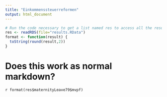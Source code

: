 ```yaml
---
title: "Einkommenssteuerreformen"
output: html_document
---
```


```r
# Run the code necessary to get a list named res to access all the results. (Returned from listifyResults(.)) Probably it makes sense to load from disk, because caluclating every time is really slow.
res <- readRDS(file="results.RData")
format <- function(result) {
  toString(round(result,2))
}
```

# Does this work as normal markdown?
 `r format(res$maternityLeave79$mvpf)`


